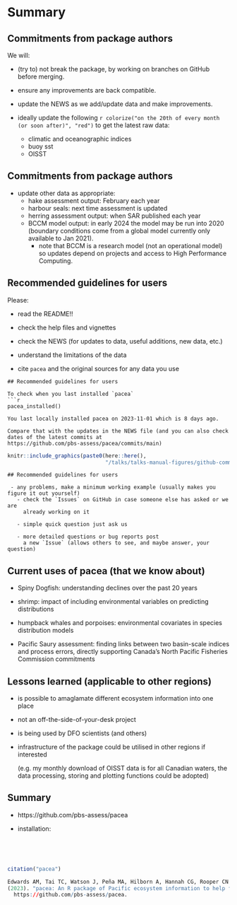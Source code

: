 # Summary

## Commitments from package authors

We will:

- \tiny (try to) \normalsize not break the package, by working on branches on
  GitHub before merging.

- ensure any improvements are back compatible.

- update the NEWS as we add/update data and make improvements.

- ideally update the following `r colorize("on the 20th of every month (or soon after)", "red")` to get the latest raw data:
  - climatic and oceanographic indices
  - buoy sst
  - OISST

## Commitments from package authors

- update other data as appropriate:
  - hake assessment output: February each year
  - harbour seals: next time assessment is updated
  - herring assessment output: when SAR published each year
  - BCCM model output: in early 2024 the model may be run into 2020 (boundary
    conditions come from a global model currently only available to Jan 2021).
    - note that BCCM is a research model (not an operational model) so updates
      depend on projects and access to High Performance Computing.

## Recommended guidelines for users

Please:

 - read the README!!

 - check the help files and vignettes

 - check the NEWS (for updates to data, useful additions, new data, etc.)

 - understand the limitations of the data

 - cite `pacea` and the original sources for any data you use

```asis
## Recommended guidelines for users

To check when you last installed `pacea`
```r
pacea_installed()

You last locally installed pacea on 2023-11-01 which is 8 days ago.

Compare that with the updates in the NEWS file (and you can also check dates of the latest commits at
https://github.com/pbs-assess/pacea/commits/main)
```

```r
knitr::include_graphics(paste0(here::here(),
                               "/talks/talks-manual-figures/github-commits.png"))
```

```asis
## Recommended guidelines for users

 - any problems, make a minimum working example (usually makes you figure it out yourself)
   - check the `Issues` on GitHub in case someone else has asked or we are
     already working on it

   - simple quick question just ask us

   - more detailed questions or bug reports post
     a new `Issue` (allows others to see, and maybe answer, your question)
```

## Current uses of pacea (that we know about)

 - Spiny Dogfish: understanding declines over the past 20 years

 - shrimp: impact of including environmental variables on predicting distributions

 - humpback whales and porpoises: environmental covariates in species distribution models

 - Pacific Saury assessment: finding links between two basin-scale indices and process errors, directly supporting Canada's North Pacific Fisheries
   Commission commitments

## Lessons learned (applicable to other regions)

 - is possible to amaglamate different ecosystem information into one place

 - not an off-the-side-of-your-desk project

 - is being used by DFO scientists (and others)

 - infrastructure of the package could be utilised in other regions if
   interested

   (e.g. my monthly download of OISST data is for all Canadian waters, the data processing,
   storing and plotting functions could be adopted)

## Summary

<!-- - let us know of any applications (so we understand the uptake and how much
   effort to devote to maintaining it)

   - you could be out on a survey and wondering how warm the water is
        compared to previous years

    - Chris Rooper: looking at Pacific Saury process errors from a stock assessment
 using the indices (PDO etc.). ``It made my life easier today."
-->
 - https://github.com/pbs-assess/pacea

 - installation:
   \textcolor{red}{\texttt{remotes::install\_github("pbs-assess/pacea")}}

\

\begin{center}
\includegraphics[width = 1cm]{"../man/figures/logo.png"}\\
\emph{We wrangle the data so you don't have to}
\end{center}

\

```r
citation("pacea")

Edwards AM, Tai TC, Watson J, Peña MA, Hilborn A, Hannah CG, Rooper CN
(2023). "pacea: An R package of Pacific ecosystem information to help facilitate an ecosystem approach to fisheries management."
  https://github.com/pbs-assess/pacea.
```
